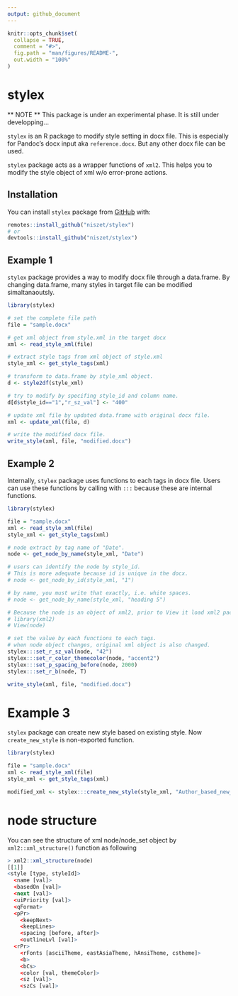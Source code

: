 ```yaml
---
output: github_document
---
```


<!-- README.md is generated from README.Rmd. Please edit that file -->

```r
knitr::opts_chunk$set(
  collapse = TRUE,
  comment = "#>",
  fig.path = "man/figures/README-",
  out.width = "100%"
)
```

# stylex

<!-- badges: start -->
<!-- badges: end -->

** NOTE ** This package is under an experimental phase. It is still under developping...

`stylex` is an R package to modify style setting in docx file. This is especially for Pandoc's docx input aka `reference.docx`. But any other docx file can be used.

`stylex` package acts as a wrapper functions of `xml2`. This helps you to modify the style object of xml w/o error-prone actions.


## Installation

You can install `stylex` package from [GitHub](https://github.com/niszet/stylex) with:

``` r
remotes::install_github("niszet/stylex")
# or
devtools::install_github("niszet/stylex")
```

## Example 1

`stylex` package provides a way to modify docx file through a data.frame. By changing data.frame, many styles in target file can be modified simaltanaoutsly.

```r
library(stylex)

# set the complete file path
file = "sample.docx"

# get xml object from style.xml in the target docx
xml <- read_style_xml(file)

# extract style tags from xml object of style.xml
style_xml <- get_style_tags(xml)

# transform to data.frame by style_xml object.
d <- style2df(style_xml)

# try to modify by specifing style_id and column name.
d[d$style_id=="1","r_sz_val"] <- "400"

# update xml file by updated data.frame with original docx file.
xml <- update_xml(file, d)

# write the modified docx file.
write_style(xml, file, "modified.docx")
```

## Example 2

Internally, `stylex` package uses functions to each tags in docx file. Users can use these functions by calling with `:::` because these are internal functions.


```r
library(stylex)

file = "sample.docx"
xml <- read_style_xml(file)
style_xml <- get_style_tags(xml)

# node extract by tag name of "Date".
node <- get_node_by_name(style_xml, "Date")

# users can identify the node by style_id.
# This is more adequate because id is unique in the docx.
# node <- get_node_by_id(style_xml, "1")

# by name, you must write that exactly, i.e. white spaces.
# node <- get_node_by_name(style_xml, "heading 5")

# Because the node is an object of xml2, prior to View it load xml2 package.
# library(xml2)
# View(node)

# set the value by each functions to each tags.
# when node object changes, original xml object is also changed.
stylex:::set_r_sz_val(node, "42")
stylex:::set_r_color_themecolor(node, "accent2")
stylex:::set_p_spacing_before(node, 2000)
stylex:::set_r_b(node, T)

write_style(xml, file, "modified.docx")

```

# Example 3

`stylex` package can create new style based on existing style. Now `create_new_style` is non-exported function.

```r
library(stylex)

file = "sample.docx"
xml <- read_style_xml(file)
style_xml <- get_style_tags(xml)

modified_xml <- stylex:::create_new_style(style_xml, "Author_based_new_style", "Author")

```



# node structure

You can see the structure of xml node/node_set object by `xml2::xml_structure()` function as following

```r
> xml2::xml_structure(node)
[[1]]
<style [type, styleId]>
  <name [val]>
  <basedOn [val]>
  <next [val]>
  <uiPriority [val]>
  <qFormat>
  <pPr>
    <keepNext>
    <keepLines>
    <spacing [before, after]>
    <outlineLvl [val]>
  <rPr>
    <rFonts [asciiTheme, eastAsiaTheme, hAnsiTheme, cstheme]>
    <b>
    <bCs>
    <color [val, themeColor]>
    <sz [val]>
    <szCs [val]>
```

